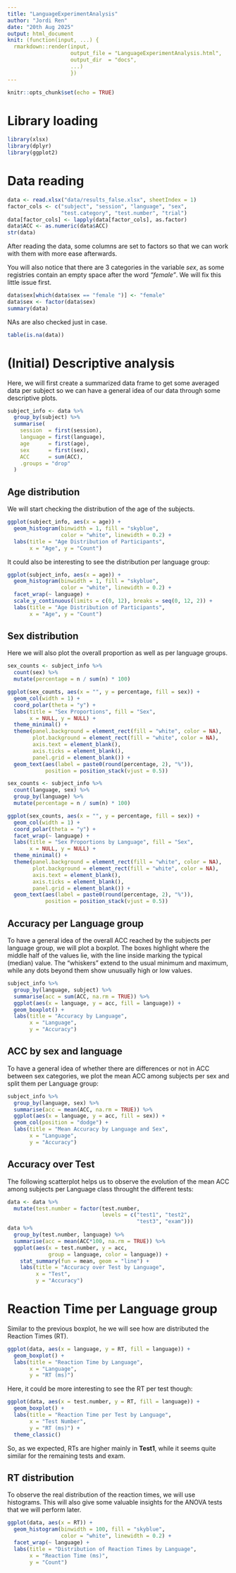 ```yaml
---
title: "LanguageExperimentAnalysis"
author: "Jordi Ren"
date: "20th Aug 2025"
output: html_document
knit: (function(input, ...) {
  rmarkdown::render(input,
                    output_file = "LanguageExperimentAnalysis.html",
                    output_dir  = "docs",
                    ...)
                    })
---
```


```r
knitr::opts_chunk$set(echo = TRUE)
```

# Library loading

```r
library(xlsx)
library(dplyr)
library(ggplot2)
```

# Data reading

```r
data <- read.xlsx("data/results_false.xlsx", sheetIndex = 1)
factor_cols <- c("subject", "session", "language", "sex",
                 "test.category", "test.number", "trial")
data[factor_cols] <- lapply(data[factor_cols], as.factor)
data$ACC <- as.numeric(data$ACC)
str(data)
```

After reading the data, some columns are set to factors so that we can work with them with more ease afterwards.  

You will also notice that there are 3 categories in the variable *sex*, as some registries contain an empty space after the word *"female"*. We will fix this little issue first.  

```r
data$sex[which(data$sex == "female ")] <- "female"
data$sex <- factor(data$sex)
summary(data)
```

NAs are also checked just in case.  

```r
table(is.na(data))
```

# (Initial) Descriptive analysis

Here, we will first create a summarized data frame to get some averaged data per subject so we can have a general idea of our data through some descriptive plots.  

```r
subject_info <- data %>%
  group_by(subject) %>%
  summarise(
    session  = first(session),
    language = first(language),
    age      = first(age),
    sex      = first(sex),
    ACC      = sum(ACC),
    .groups = "drop"
  )
```

## Age distribution

We will start checking the distribution of the age of the subjects.

```r
ggplot(subject_info, aes(x = age)) +
  geom_histogram(binwidth = 1, fill = "skyblue",
                 color = "white", linewidth = 0.2) +
  labs(title = "Age Distribution of Participants",
       x = "Age", y = "Count")
```

It could also be interesting to see the distribution per language group:  

```r
ggplot(subject_info, aes(x = age)) +
  geom_histogram(binwidth = 1, fill = "skyblue",
                 color = "white", linewidth = 0.2) +
  facet_wrap(~ language) +
  scale_y_continuous(limits = c(0, 12), breaks = seq(0, 12, 2)) +
  labs(title = "Age Distribution of Participants",
       x = "Age", y = "Count")
```

## Sex distribution

Here we will also plot the overall proportion as well as per language groups.   

```r
sex_counts <- subject_info %>%
  count(sex) %>%
  mutate(percentage = n / sum(n) * 100)

ggplot(sex_counts, aes(x = "", y = percentage, fill = sex)) +
  geom_col(width = 1) +
  coord_polar(theta = "y") +
  labs(title = "Sex Proportions", fill = "Sex",
       x = NULL, y = NULL) +
  theme_minimal() +
  theme(panel.background = element_rect(fill = "white", color = NA),
        plot.background = element_rect(fill = "white", color = NA),
        axis.text = element_blank(),
        axis.ticks = element_blank(),
        panel.grid = element_blank()) +
  geom_text(aes(label = paste0(round(percentage, 2), "%")),
            position = position_stack(vjust = 0.5))
```
```r
sex_counts <- subject_info %>%
  count(language, sex) %>%
  group_by(language) %>%
  mutate(percentage = n / sum(n) * 100)

ggplot(sex_counts, aes(x = "", y = percentage, fill = sex)) +
  geom_col(width = 1) +
  coord_polar(theta = "y") +
  facet_wrap(~ language) +
  labs(title = "Sex Proportions by Language", fill = "Sex",
       x = NULL, y = NULL) +
  theme_minimal() +
  theme(panel.background = element_rect(fill = "white", color = NA),
        plot.background = element_rect(fill = "white", color = NA),
        axis.text = element_blank(),
        axis.ticks = element_blank(),
        panel.grid = element_blank()) +
  geom_text(aes(label = paste0(round(percentage, 2), "%")),
            position = position_stack(vjust = 0.5))
```

## Accuracy per Language group

To have a general idea of the overall ACC reached by the subjects per language group, we will plot a boxplot. The boxes highlight where the middle half of the values lie, with the line inside marking the typical (median) value. The “whiskers” extend to the usual minimum and maximum, while any dots beyond them show unusually high or low values.  

```r
subject_info %>%
  group_by(language, subject) %>%
  summarise(acc = sum(ACC, na.rm = TRUE)) %>%
  ggplot(aes(x = language, y = acc, fill = language)) +
  geom_boxplot() +
  labs(title = "Accuracy by Language",
       x = "Language",
       y = "Accuracy")
```


## ACC by sex and language

To have a general idea of whether there are differences or not in ACC between sex categories, we plot the mean ACC among subjects per sex and split them per Language group:  

```r
subject_info %>%
  group_by(language, sex) %>%
  summarise(acc = mean(ACC, na.rm = TRUE)) %>%
  ggplot(aes(x = language, y = acc, fill = sex)) +
  geom_col(position = "dodge") +
  labs(title = "Mean Accuracy by Language and Sex",
       x = "Language",
       y = "Accuracy")
```


## Accuracy over Test

The following scatterplot helps us to observe the evolution of the mean ACC among subjects per Language class throught the different tests:  

```r
data <- data %>%
  mutate(test.number = factor(test.number,
                              levels = c("test1", "test2",
                                         "test3", "exam")))
data %>%
  group_by(test.number, language) %>%
  summarise(acc = mean(ACC*100, na.rm = TRUE)) %>%
  ggplot(aes(x = test.number, y = acc,
             group = language, color = language)) +
    stat_summary(fun = mean, geom = "line") +
    labs(title = "Accuracy over Test by Language",
         x = "Test",
         y = "Accuracy")
```


# Reaction Time per Language group

Similar to the previous boxplot, he we will see how are distributed the Reaction Times (RT).  

```r
ggplot(data, aes(x = language, y = RT, fill = language)) +
  geom_boxplot() +
  labs(title = "Reaction Time by Language",
       x = "Language",
       y = "RT (ms)")
```

Here, it could be more interesting to see the RT per test though:  

```r
ggplot(data, aes(x = test.number, y = RT, fill = language)) +
  geom_boxplot() +
  labs(title = "Reaction Time per Test by Language",
       x = "Test Number",
       y = "RT (ms)") +
  theme_classic()
```

So, as we expected, RTs are higher mainly in **Test1**, while it seems quite similar for the remaining tests and exam.  


## RT distribution

To observe the real distribution of the reaction times, we will use histograms. This will also give some valuable insights for the ANOVA tests that we will perform later.  

```r
ggplot(data, aes(x = RT)) +
  geom_histogram(binwidth = 100, fill = "skyblue",
                 color = "white", linewidth = 0.2) +
  facet_wrap(~ language) +
  labs(title = "Distribution of Reaction Times by Language",
       x = "Reaction Time (ms)",
       y = "Count")
```


## 

```r

```

```r

```

```r

```

```r

```

```r

```

```r

```

```r

```

```r

```

```r

```

```r

```